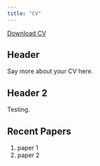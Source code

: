 ```yaml
---
title: "CV"
---
```


<a href="CV.pdf#" class="download" title="Download CV as PDF">Download CV</a>			

## Header

Say more about your CV here.

## Header 2

Testing.

## Recent Papers

1. paper 1
2. paper 2
